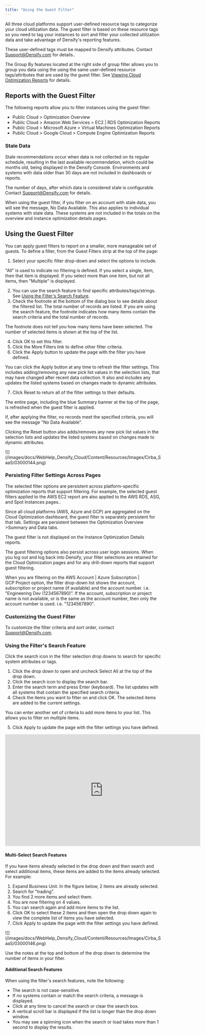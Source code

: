 ```yaml
---
title: "Using the Guest Filter"
---
```


All three cloud platforms support user-defined resource tags to categorize your cloud utilization data. The guest filter is based on these resource tags so you need to tag your instances to sort and filter your collected utilization data and take advantage of Densify's reporting features.

These user-defined tags must be mapped to Densify attributes. Contact [Support@Densify.com](mailto:Support@Densify.com) for details..

The Group By features located at the right side of group filter allows you to group you data using the using the same user-defined resource tags/attributes that are used by the guest filter. See [Viewing Cloud Optimization Reports](./Viewing_Cloud_Optimization_Reports#GroupBy) for details.

## Reports with the Guest Filter

The following reports allow you to filter instances using the guest filter:

* Public Cloud > Optimization Overview
* Public Cloud > Amazon Web Services > EC2 | RDS Optimization Reports
* Public Cloud > Microsoft Azure > Virtual Machines Optimization Reports
* Public Cloud > Google Cloud  > Compute Engine Optimization Reports

### Stale Data

Stale recommendations occur when data is not collected on its regular schedule, resulting in the last available recommendation, which could be months old, being displayed in the Densify Console. Environments and systems with data older than 30 days are not included in dashboards or reports.

The number of days, after which data is considered stale is configurable. Contact [Support@Densify.com](mailto:Support@Densify.com) for details.

When using the guest filter, if you filter on an account with stale data, you will see the message, No Data Available. This also applies to individual systems with stale data. These systems are not included in the totals on the overview and instance optimization details pages.

## Using the Guest Filter

You can apply guest filters to report on a smaller, more manageable set of guests. To define a filter, from the Guest Filters strip at the top of the page:

1. Select your specific filter drop-down and select the options to include.

"All" is used to indicate no filtering is defined. If you select a single, item, then that item is displayed. If you select more than one item, but not all items, then "Multiple" is displayed.

2. You can use the search feature to find specific attributes/tags/strings. See [Using the Filter's Search Feature](#Search).
3. Check the footnote at the bottom of the dialog box to see details about the filtered list. The total number of records are listed. If you are using the search feature, the footnote indicates how many items contain the search criteria and the total number of records.

The footnote does not tell you how many items have been selected. The number of selected items is shown at the top of the list.

4. Click OK to set this filter.
5. Click the More Filters link to define other filter criteria.
6. Click the Apply button to update the page with the filter you have defined.

You can click the Apply button at any time to refresh the filter settings. This includes adding/removing any new pick list values in the selection lists, that may have changed after recent data collection. It also and includes any updates the listed systems based on changes made to dynamic attributes.

7. Click Reset to return all of the filter settings to their defaults.

The entire page, including the blue Summary banner at the top of the page, is refreshed when the guest filter is applied.

If, after applying the filter, no records meet the specified criteria, you will see the message "No Data Available".

Clicking the Reset button also adds/removes any new pick list values in the selection lists and updates the listed systems based on changes made to dynamic attributes.

<Accordion title="Figure: Setting and Applying Filters ">
<Frame>![](/images/docs/WebHelp_Densify_Cloud/Content/Resources/Images/Cirba_SaaS/03000144.png)</Frame>
</Accordion>


### Persisting Filter Settings Across Pages

The selected filter options are persistent across platform-specific optimization reports that support filtering. For example, the selected guest filters applied to the AWS EC2 report are also applied to the AWS RDS, ASG, and Spot Instances pages..

Since all cloud platforms (AWS, Azure and GCP) are aggregated on the Cloud Optimization dashboard, the guest filter is separately persistent for that tab. Settings are persistent between the Optimization Overview >Summary and Data tabs.

<Note>
The guest filter is not displayed on the Instance Optimization Details reports.
</Note>



The guest filtering options also persist across user login sessions. When you log out and log back into Densify, your filter selections are retained for the Cloud Optimization pages and for any drill-down reports that support guest filtering.

When you are filtering on the AWS Account | Azure Subscription | GCP Project option, the filter drop-down list shows the account, subscription or project name (if available) and the account number. i.e. "Engineering Dev (1234567890)”. If the account, subscription or project name is not available, or is the same as the account number, then only the account number is used. i.e. "1234567890".

### Customizing the Guest Filter

To customize the filter criteria and sort order, contact [Support@Densify.com](mailto:Support@Densify.com).

### Using the Filter's Search Feature

Click the search icon in the filter selection drop downs to search for specific system attributes or tags.

1. Click the drop down to open and uncheck Select All at the top of the drop down.
2. Click the search icon <InlineImage src="/images/docs/WebHelp_Densify_Cloud/Content/Resources/Images/Cirba_SaaS/03000172.png"/> to display the search bar.
3. Enter the search term and press Enter (keyboard). The list updates with all systems that contain the specified search criteria.
4. Check the items you want to filter on and click OK. The selected items are added to the current settings.

You can enter another set of criteria to add more items to your list. This allows you to filter on multiple items.

5. Click Apply to update the page with the filter settings you have defined.

<Accordion title="Video: Using the Filter&#x27;s Search Feature">
<iframe allowfullscreen="allowfullscreen" class="vidyard_iframe" frameborder="0" height="360" mozallowfullscreen="mozallowfullscreen" msallowfullscreen="msallowfullscreen" oallowfullscreen="oallowfullscreen" src="https://player.vimeo.com/video/806039334" webkitallowfullscreen="webkitallowfullscreen" width="630"></iframe>


</Accordion>


#### Multi-Select Search Features

If you have items already selected in the drop down and then search and select additional items, these items are added to the items already selected. For example:

1. Expand Business Unit. In the figure below, 2 items are already selected.
2. Search for "trading".
3. You find 2 more items and select them.
4. You are now filtering on 4 values.
5. You can search again and add more items to the list.
6. Click OK to select these 2 items and then open the drop down again to view the complete list of items you have selected.
7. Click Apply to update the page with the filter settings you have defined.
<Accordion title="Figure: Searching and Applying Guest Filters ">
<Frame>![](/images/docs/WebHelp_Densify_Cloud/Content/Resources/Images/Cirba_SaaS/03000146.png)</Frame>
</Accordion>


Use the notes at the top and bottom of the drop down to determine the number of items in your filter.

#### Additional Search Features

When using the filter's search features, note the following:

* The search is not case-sensitive.
* If no systems contain or match the search criteria, a message is displayed.
* Click <InlineImage src="/images/docs/WebHelp_Densify_Cloud/Content/Resources/Images/Cirba_SaaS/03000145_13x13.png"/> at any time to cancel the search or clear the search box.
* A vertical scroll bar is displayed if the list is longer than the drop down window.
* You may see a spinning icon when the search or load takes more than 1 second to display the results.
